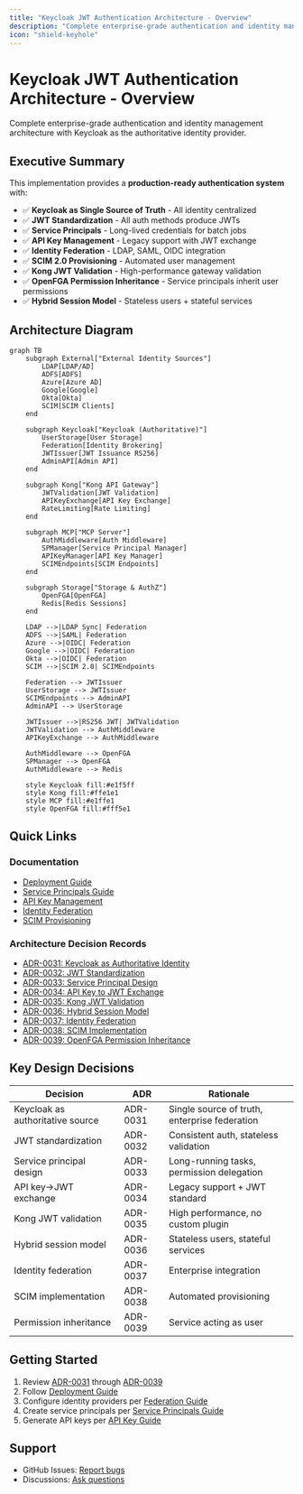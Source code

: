 ```yaml
---
title: "Keycloak JWT Authentication Architecture - Overview"
description: "Complete enterprise-grade authentication and identity management architecture with Keycloak as the authoritative identity provider"
icon: "shield-keyhole"
---
```


# Keycloak JWT Authentication Architecture - Overview

Complete enterprise-grade authentication and identity management architecture with Keycloak as the authoritative identity provider.

## Executive Summary

This implementation provides a **production-ready authentication system** with:

- ✅ **Keycloak as Single Source of Truth** - All identity centralized
- ✅ **JWT Standardization** - All auth methods produce JWTs
- ✅ **Service Principals** - Long-lived credentials for batch jobs
- ✅ **API Key Management** - Legacy support with JWT exchange
- ✅ **Identity Federation** - LDAP, SAML, OIDC integration
- ✅ **SCIM 2.0 Provisioning** - Automated user management
- ✅ **Kong JWT Validation** - High-performance gateway validation
- ✅ **OpenFGA Permission Inheritance** - Service principals inherit user permissions
- ✅ **Hybrid Session Model** - Stateless users + stateful services

## Architecture Diagram

```mermaid
graph TB
    subgraph External["External Identity Sources"]
        LDAP[LDAP/AD]
        ADFS[ADFS]
        Azure[Azure AD]
        Google[Google]
        Okta[Okta]
        SCIM[SCIM Clients]
    end

    subgraph Keycloak["Keycloak (Authoritative)"]
        UserStorage[User Storage]
        Federation[Identity Brokering]
        JWTIssuer[JWT Issuance RS256]
        AdminAPI[Admin API]
    end

    subgraph Kong["Kong API Gateway"]
        JWTValidation[JWT Validation]
        APIKeyExchange[API Key Exchange]
        RateLimiting[Rate Limiting]
    end

    subgraph MCP["MCP Server"]
        AuthMiddleware[Auth Middleware]
        SPManager[Service Principal Manager]
        APIKeyManager[API Key Manager]
        SCIMEndpoints[SCIM Endpoints]
    end

    subgraph Storage["Storage & AuthZ"]
        OpenFGA[OpenFGA]
        Redis[Redis Sessions]
    end

    LDAP -->|LDAP Sync| Federation
    ADFS -->|SAML| Federation
    Azure -->|OIDC| Federation
    Google -->|OIDC| Federation
    Okta -->|OIDC| Federation
    SCIM -->|SCIM 2.0| SCIMEndpoints

    Federation --> JWTIssuer
    UserStorage --> JWTIssuer
    SCIMEndpoints --> AdminAPI
    AdminAPI --> UserStorage

    JWTIssuer -->|RS256 JWT| JWTValidation
    JWTValidation --> AuthMiddleware
    APIKeyExchange --> AuthMiddleware

    AuthMiddleware --> OpenFGA
    SPManager --> OpenFGA
    AuthMiddleware --> Redis

    style Keycloak fill:#e1f5ff
    style Kong fill:#ffe1e1
    style MCP fill:#e1ffe1
    style OpenFGA fill:#fff5e1
```

## Quick Links

### Documentation
- [Deployment Guide](/deployment/keycloak-jwt-deployment)
- [Service Principals Guide](/guides/service-principals)
- [API Key Management](/guides/api-key-management)
- [Identity Federation](/guides/identity-federation-quickstart)
- [SCIM Provisioning](/guides/scim-provisioning)

### Architecture Decision Records
- [ADR-0031: Keycloak as Authoritative Identity](/architecture/adr-0031-keycloak-authoritative-identity)
- [ADR-0032: JWT Standardization](/architecture/adr-0032-jwt-standardization)
- [ADR-0033: Service Principal Design](/architecture/adr-0033-service-principal-design)
- [ADR-0034: API Key to JWT Exchange](/architecture/adr-0034-api-key-jwt-exchange)
- [ADR-0035: Kong JWT Validation](/architecture/adr-0035-kong-jwt-validation)
- [ADR-0036: Hybrid Session Model](/architecture/adr-0036-hybrid-session-model)
- [ADR-0037: Identity Federation](/architecture/adr-0037-identity-federation)
- [ADR-0038: SCIM Implementation](/architecture/adr-0038-scim-implementation)
- [ADR-0039: OpenFGA Permission Inheritance](/architecture/adr-0039-openfga-permission-inheritance)

## Key Design Decisions

| Decision | ADR | Rationale |
|----------|-----|-----------|
| Keycloak as authoritative source | ADR-0031 | Single source of truth, enterprise federation |
| JWT standardization | ADR-0032 | Consistent auth, stateless validation |
| Service principal design | ADR-0033 | Long-running tasks, permission delegation |
| API key→JWT exchange | ADR-0034 | Legacy support + JWT standard |
| Kong JWT validation | ADR-0035 | High performance, no custom plugin |
| Hybrid session model | ADR-0036 | Stateless users, stateful services |
| Identity federation | ADR-0037 | Enterprise integration |
| SCIM implementation | ADR-0038 | Automated provisioning |
| Permission inheritance | ADR-0039 | Service acting as user |

## Getting Started

1. Review [ADR-0031](/architecture/adr-0031-keycloak-authoritative-identity) through [ADR-0039](/architecture/adr-0039-openfga-permission-inheritance)
2. Follow [Deployment Guide](/deployment/keycloak-jwt-deployment)
3. Configure identity providers per [Federation Guide](/guides/identity-federation-quickstart)
4. Create service principals per [Service Principals Guide](/guides/service-principals)
5. Generate API keys per [API Key Guide](/guides/api-key-management)

## Support

- GitHub Issues: [Report bugs](https://github.com/vishnu2kmohan/mcp-server-langgraph/issues)
- Discussions: [Ask questions](https://github.com/vishnu2kmohan/mcp-server-langgraph/discussions)
